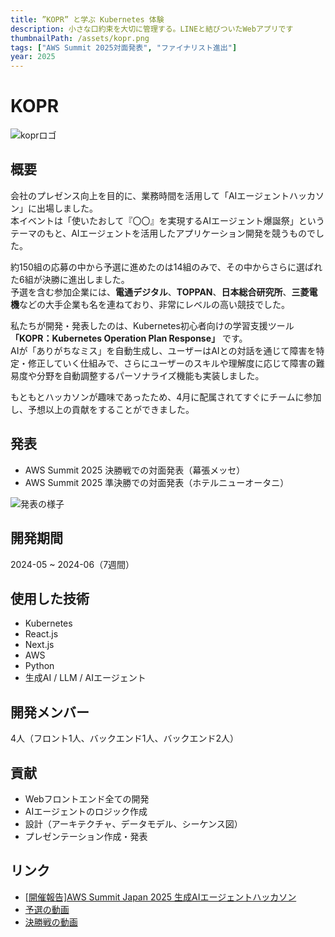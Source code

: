 ```yaml
---
title: ”KOPR” と学ぶ Kubernetes 体験
description: 小さな口約束を大切に管理する。LINEと結びついたWebアプリです
thumbnailPath: /assets/kopr.png
tags: ["AWS Summit 2025対面発表", "ファイナリスト進出"]
year: 2025
---
```


# KOPR
![koprロゴ](https://gyazo.com/8e8b2195fd4b478be3851f31573f106f)

## 概要
会社のプレゼンス向上を目的に、業務時間を活用して「AIエージェントハッカソン」に出場しました。  
本イベントは「使いたおして『〇〇』を実現するAIエージェント爆誕祭」というテーマのもと、AIエージェントを活用したアプリケーション開発を競うものでした。  

約150組の応募の中から予選に進めたのは14組のみで、その中からさらに選ばれた6組が決勝に進出しました。  
予選を含む参加企業には、**電通デジタル**、**TOPPAN**、**日本総合研究所**、**三菱電機**などの大手企業も名を連ねており、非常にレベルの高い競技でした。  

私たちが開発・発表したのは、Kubernetes初心者向けの学習支援ツール **「KOPR：Kubernetes Operation Plan Response」** です。  
AIが「ありがちなミス」を自動生成し、ユーザーはAIとの対話を通じて障害を特定・修正していく仕組みで、さらにユーザーのスキルや理解度に応じて障害の難易度や分野を自動調整するパーソナライズ機能も実装しました。  

もともとハッカソンが趣味であったため、4月に配属されてすぐにチームに参加し、予想以上の貢献をすることができました。  


## 発表
- AWS Summit 2025 決勝戦での対面発表（幕張メッセ）
- AWS Summit 2025 準決勝での対面発表（ホテルニューオータニ）

![発表の様子](https://www.youtube.com/live/ncZL1rqGrV0?si=CMiWhPJQiolpnRot&t=2165)

## 開発期間
2024-05 ~ 2024-06（7週間）

## 使用した技術
- Kubernetes  
- React.js  
- Next.js  
- AWS  
- Python  
- 生成AI / LLM / AIエージェント


## 開発メンバー
4人（フロント1人、バックエンド1人、バックエンド2人）

## 貢献
- Webフロントエンド全ての開発  
- AIエージェントのロジック作成  
- 設計（アーキテクチャ、データモデル、シーケンス図）  
- プレゼンテーション作成・発表  


## リンク
- [[開催報告]AWS Summit Japan 2025 生成AIエージェントハッカソン](https://aws.amazon.com/jp/blogs/news/aiagent_hackathon_report/)
- [予選の動画](https://www.youtube.com/watch?v=sjHgWVt27y0&t=479s&ab_channel=AmazonWebServicesJapan%E5%85%AC%E5%BC%8F)
- [決勝戦の動画](https://www.youtube.com/live/ncZL1rqGrV0?si=CMiWhPJQiolpnRot&t=2165)
